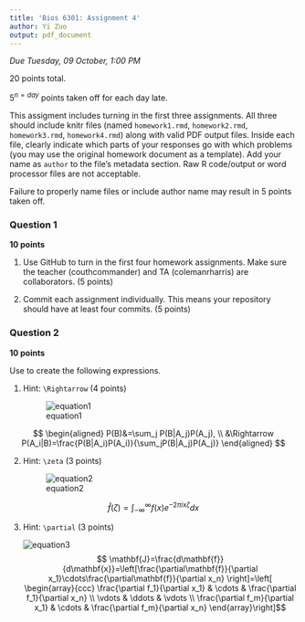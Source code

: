 ```yaml
---
title: 'Bios 6301: Assignment 4'
author: Yi Zuo
output: pdf_document
---
```


*Due Tuesday, 09 October, 1:00 PM*

20 points total.

$5^{n=day}$ points taken off for each day late.

This assigment includes turning in the first three assignments. All three should
include knitr files (named `homework1.rmd`, `homework2.rmd`, `homework3.rmd`, `homework4.rmd`)
along with valid PDF output files. Inside each file, clearly indicate which
parts of your responses go with which problems (you may use the original homework
document as a template). Add your name as `author` to the file's metadata section.
Raw R code/output or word processor files are not acceptable.

Failure to properly name files or include author name may result in 5 points taken off.

### Question 1 ###

**10 points**

1. Use GitHub to turn in the first four homework assignments. Make sure the teacher (couthcommander) and TA (colemanrharris) are collaborators. (5 points)

1. Commit each assignment individually.  This means your repository should have at least four commits. (5 points)

### Question 2 ###

**10 points**

Use \LaTeX to create the following expressions.

1. Hint: `\Rightarrow` (4 points)

    ![equation1](eq1.png)
    
$$ 
\begin{aligned}
P(B)&=\sum_j P(B|A_j)P(A_j), \\
&\Rightarrow P(A_i|B)=\frac{P(B|A_i)P(A_i)}{\sum_jP(B|A_j)P(A_j)}
\end{aligned}
$$

2. Hint: `\zeta` (3 points)

    ![equation2](eq2.png)

$$ \hat{f}(\zeta)=\int_{-\infty}^\infty f(x)e^{-2\pi ix\zeta}dx $$

3. Hint: `\partial` (3 points)

    ![equation3](eq3.png)
$$ \mathbf{J}=\frac{d\mathbf{f}}{d\mathbf{x}}=\left[\frac{\partial\mathbf{f}}{\partial x_1}\cdots\frac{\partial\mathbf{f}}{\partial x_n} \right]=\left[ \begin{array}{ccc} 
\frac{\partial f_1}{\partial x_1} & \cdots & \frac{\partial f_1}{\partial x_n} \\
\vdots & \ddots & \vdots \\
\frac{\partial f_m}{\partial x_1} & \cdots & \frac{\partial f_m}{\partial x_n}
\end{array}\right]$$


